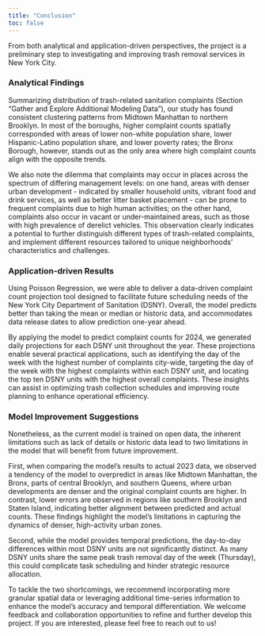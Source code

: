 ```yaml
---
title: "Conclusion"
toc: false
---
```


From both analytical and application-driven perspectives, the project is a preliminary step to investigating and improving trash removal services in New York City. 

### Analytical Findings
Summarizing distribution of trash-related sanitation complaints (Section “Gather and Explore Additional Modeling Data”), our study has found consistent clustering patterns from Midtown Manhattan to northern Brooklyn. In most of the boroughs, higher complaint counts spatially corresponded with areas of lower non-white population share, lower Hispanic-Latino population share, and lower poverty rates; the Bronx Borough, however, stands out as the only area where high complaint counts align with the opposite trends. 

We also note the dilemma that complaints may occur in places across the spectrum of differing management levels: on one hand, areas with denser urban development - indicated by smaller household units, vibrant food and drink services, as well as better litter basket placement - can be prone to frequent complaints due to high human activities; on the other hand, complaints also occur in vacant or under-maintained areas, such as those with high prevalence of derelict vehicles. This observation clearly indicates a potential to further distinguish different types of trash-related complaints, and implement different resources tailored to unique neighborhoods’ characteristics and challenges.

### Application-driven Results
Using Poisson Regression, we were able to deliver a data-driven complaint count projection tool designed to facilitate future scheduling needs of the New York City Department of Sanitation (DSNY). Overall, the model predicts better than taking the mean or median or historic data, and accommodates data release dates to allow prediction one-year ahead. 

By applying the model to predict complaint counts for 2024, we generated daily projections for each DSNY unit throughout the year. These projections enable several practical applications, such as identifying the day of the week with the highest number of complaints city-wide, targeting the day of the week with the highest complaints within each DSNY unit, and locating the top ten DSNY units with the highest overall complaints. These insights can assist in optimizing trash collection schedules and improving route planning to enhance operational efficiency.

### Model Improvement Suggestions
Nonetheless, as the current model is trained on open data, the inherent limitations such as lack of details or historic data lead to two limitations in the model that will benefit from future improvement.

First, when comparing the model's results to actual 2023 data, we observed a tendency of the model to overpredict in areas like Midtown Manhattan, the Bronx, parts of central Brooklyn, and southern Queens, where urban developments are denser and the original complaint counts are higher. In contrast, lower errors are observed in regions like southern Brooklyn and Staten Island, indicating better alignment between predicted and actual counts. These findings highlight the model’s limitations in capturing the dynamics of denser, high-activity urban zones. 

Second, while the model provides temporal predictions, the day-to-day differences within most DSNY units are not significantly distinct. As many DSNY units share the same peak trash removal day of the week (Thursday), this could complicate task scheduling and hinder strategic resource allocation.

To tackle the two shortcomings, we recommend incorporating more granular spatial data or leveraging additional time-series information to enhance the model's accuracy and temporal differentiation. We welcome feedback and collaboration opportunities to refine and further develop this project. If you are interested, please feel free to reach out to us!
